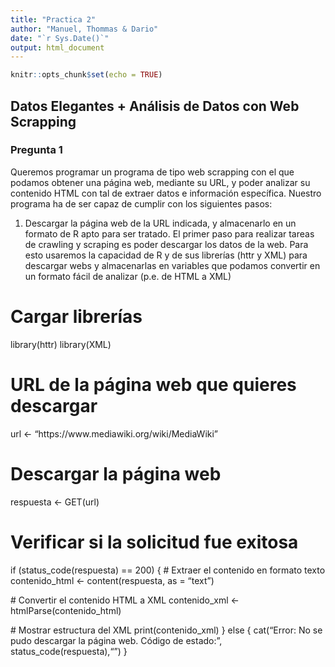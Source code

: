 ```yaml
---
title: "Practica 2"
author: "Manuel, Thommas & Dario"
date: "`r Sys.Date()`"
output: html_document
---
```


```r
knitr::opts_chunk$set(echo = TRUE)
```

## Datos Elegantes + Análisis de Datos con Web Scrapping 

### Pregunta 1
Queremos programar un programa de tipo web scrapping con el que podamos obtener
una página web, mediante su URL, y poder analizar su contenido HTML con tal de extraer
datos e información específica.
Nuestro programa ha de ser capaz de cumplir con los siguientes pasos:

1. Descargar la página web de la URL indicada, y almacenarlo en un formato de R
apto para ser tratado.
El primer paso para realizar tareas de crawling y scraping es poder descargar los
datos de la web. Para esto usaremos la capacidad de R y de sus librerías (httr y
XML) para descargar webs y almacenarlas en variables que podamos convertir
en un formato fácil de analizar (p.e. de HTML a XML)



# Cargar librerías
library(httr)
library(XML)

# URL de la página web que quieres descargar
url <- "https://www.mediawiki.org/wiki/MediaWiki"

# Descargar la página web
respuesta <- GET(url)

# Verificar si la solicitud fue exitosa
if (status_code(respuesta) == 200) {
  # Extraer el contenido en formato texto
  contenido_html <- content(respuesta, as = "text")
  
  # Convertir el contenido HTML a XML
  contenido_xml <- htmlParse(contenido_html)
  
  # Mostrar estructura del XML
  print(contenido_xml)
} else {
  cat("Error: No se pudo descargar la página web. Código de estado:", status_code(respuesta),"\n")
}

